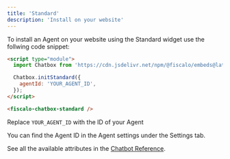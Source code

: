 ```yaml
---
title: 'Standard'
description: 'Install on your website'
---
```


To install an Agent on your website using the Standard widget use the follwing code snippet:

```html
<script type="module">
  import Chatbox from 'https://cdn.jsdelivr.net/npm/@fiscalo/embeds@latest/dist/chatbox/index.js';

  Chatbox.initStandard({
    agentId: 'YOUR_AGENT_ID',
  });
</script>

<fiscalo-chatbox-standard />
```

Replace `YOUR_AGENT_ID` with the ID of your Agent

<Note>
  You can find the Agent ID in the Agent settings under the Settings tab.
</Note>

See all the available attributes in the [Chatbot Reference](/widgets/chatbot/reference).
